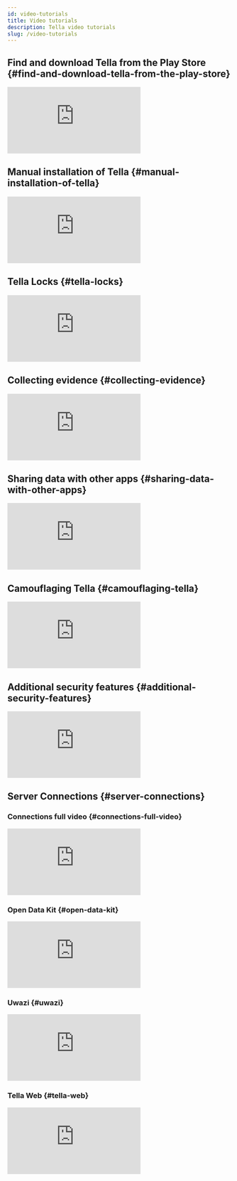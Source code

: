 ```yaml
---
id: video-tutorials
title: Video tutorials
description: Tella video tutorials
slug: /video-tutorials
---
```


## Find and download Tella from the Play Store {#find-and-download-tella-from-the-play-store}
<div class="video-tutorial video-tutorial-vertical">
    <iframe src="https://player.vimeo.com/video/817029481?h=9a50648a2a&amp;badge=0&amp;autopause=0&amp;player_id=0&amp;app_id=58479" frameborder="0" allow="autoplay; fullscreen; picture-in-picture" allowfullscreen title="Find and download Tella from the Play Store"></iframe>
</div>


## Manual installation of Tella {#manual-installation-of-tella}

<div class="video-tutorial video-tutorial-vertical">
    <iframe src="https://player.vimeo.com/video/817029578?h=43ad169035&amp;badge=0&amp;autopause=0&amp;player_id=0&amp;app_id=58479" frameborder="0" allow="autoplay; fullscreen; picture-in-picture" allowfullscreen title="Manual installation of Tella"></iframe>
</div>

## Tella Locks {#tella-locks}

<div class="video-tutorial video-tutorial-vertical">
    <iframe src="https://player.vimeo.com/video/817029634?h=3ab7fbfb6f&amp;badge=0&amp;autopause=0&amp;player_id=0&amp;app_id=58479" frameborder="0" allow="autoplay; fullscreen; picture-in-picture" allowfullscreen title="Tella Locks"></iframe>
</div>

## Collecting evidence {#collecting-evidence}

<div class="video-tutorial video-tutorial-vertical">
    <iframe src="https://player.vimeo.com/video/817029720?h=c32c8c1b6b&amp;badge=0&amp;autopause=0&amp;player_id=0&amp;app_id=58479" frameborder="0" allow="autoplay; fullscreen; picture-in-picture" allowfullscreen title="Collecting evidence"></iframe>
</div>

## Sharing data with other apps {#sharing-data-with-other-apps}

<div class="video-tutorial video-tutorial-vertical">
    <iframe src="https://player.vimeo.com/video/817029784?h=9e93d86356&amp;badge=0&amp;autopause=0&amp;player_id=0&amp;app_id=58479" frameborder="0" allow="autoplay; fullscreen; picture-in-picture" allowfullscreen title="Sharing data with other apps"></iframe>
</div>

## Camouflaging Tella {#camouflaging-tella}

<div class="video-tutorial video-tutorial-vertical">
    <iframe src="https://player.vimeo.com/video/817029855?h=577e373adb&amp;badge=0&amp;autopause=0&amp;player_id=0&amp;app_id=58479" frameborder="0" allow="autoplay; fullscreen; picture-in-picture" allowfullscreen title="Camouflaging Tella"></iframe>
</div>

## Additional security features {#additional-security-features}

<div class="video-tutorial video-tutorial-vertical">
    <iframe src="https://player.vimeo.com/video/817030618?h=5f2269c6af&amp;badge=0&amp;autopause=0&amp;player_id=0&amp;app_id=58479" frameborder="0" allow="autoplay; fullscreen; picture-in-picture" allowfullscreen title="Additional security features"></iframe>
</div>

## Server Connections {#server-connections}

### Connections full video {#connections-full-video}
<div class="video-tutorial video-tutorial-landscape">
    <iframe src="https://player.vimeo.com/video/823194383?h=2e40ccc951&amp;badge=0&amp;autopause=0&amp;player_id=0&amp;app_id=58479" frameborder="0" allow="autoplay; fullscreen; picture-in-picture" allowfullscreen  title="Connections - Full video"></iframe>
</div>


### Open Data Kit {#open-data-kit}
<div class="video-tutorial video-tutorial-vertical">
    <iframe src="https://player.vimeo.com/video/817030533?h=8e0cfee806&amp;badge=0&amp;autopause=0&amp;player_id=0&amp;app_id=58479" frameborder="0" allow="autoplay; fullscreen; picture-in-picture" allowfullscreen title="Server connections - Open Data Kit"></iframe>
</div>


### Uwazi {#uwazi}
<div class="video-tutorial video-tutorial-vertical">
    <iframe src="https://player.vimeo.com/video/817030804?h=7d6d411314&amp;badge=0&amp;autopause=0&amp;player_id=0&amp;app_id=58479" frameborder="0" allow="autoplay; fullscreen; picture-in-picture" allowfullscreen title="Server connections - Uwazi"></iframe>
</div>

### Tella Web {#tella-web}
<div class="video-tutorial video-tutorial-vertical">
    <iframe src="https://player.vimeo.com/video/817030882?h=e132b3acba&amp;badge=0&amp;autopause=0&amp;player_id=0&amp;app_id=58479" frameborder="0" allow="autoplay; fullscreen; picture-in-picture" allowfullscreen title="Server connections - Tella Web"></iframe>
</div>













